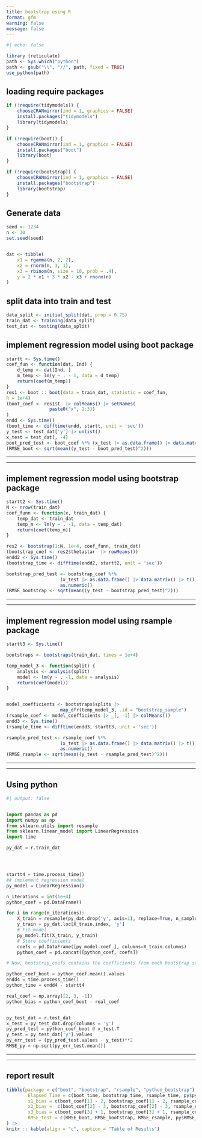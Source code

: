 ```yaml
---
title: bootstrap using R
format: gfm
warning: false
message: false
---
```



```r
#| echo: false

library (reticulate)
path <- Sys.which("python")
path <- gsub("\\", "//", path, fixed = TRUE)
use_python(path)

```

## loading require packages 


```r
if (!require(tidymodels)) {
    chooseCRANmirror(ind = 1, graphics = FALSE)
    install.packages("tidymodels")
    library(tidymodels)
}

if (!require(boot)) {
    chooseCRANmirror(ind = 1, graphics = FALSE)
    install.packages("boot")
    library(boot)
}

if (!require(bootstrap)) {
    chooseCRANmirror(ind = 1, graphics = FALSE)
    install.packages("bootstrap")
    library(bootstrap)
}


```




## Generate data 

```r
seed <- 1234
n <- 30
set.seed(seed)


dat <- tibble(
    x1 = rgamma(n, 2, 2), 
    x2 = rnorm(n, 3, 1),
    x3 = rbinom(n, size = 10, prob = .4), 
    y = 2 * x1 + 3 * x2 - x3 + rnorm(n)
)
```


## split data into train and test


```r
data_split <- initial_split(dat, prop = 0.75)
train_dat <- training(data_split)
test_dat <- testing(data_split)
```




## implement regression model using boot package 

```r
startt <- Sys.time()
coef_fun <- function(dat, Ind) {
    d_temp <- dat[Ind, ]
    m_temp <- lm(y ~ . - 1, data = d_temp)
    return(coef(m_temp))
}
res1 <- boot :: boot(data = train_dat, statistic = coef_fun, 
R = 1e+4)
(boot_coef <- res1$t  |> colMeans() |> setNames(
                paste0("x", 1:3))
)
endd <- Sys.time()
(boot_time <- difftime(endd, startt, unit = 'sec'))
y_test <- test_dat['y'] |> unlist()
x_test = test_dat[, -4]
boot_pred_test <- boot_coef %*% (x_test |> as.data.frame() |> data.matrix() |> t()) |> as.numeric()
(RMSE_boot <- sqrt(mean((y_test - boot_pred_test)^2)))
```


***
***



## implement regression model using bootstrap package 

```r
startt2 <- Sys.time()
N <- nrow(train_dat)
coef_funn <- function(x, train_dat) { 
    temp_dat <- train_dat
    temp_m <- lm(y ~ . -1, data = temp_dat)
    return(coef(temp_m)) 
}

res2 <- bootstrap(1:N, 1e+4, coef_funn, train_dat)
(bootstrap_coef <- res2$thetastar  |> rowMeans())
endd2 <- Sys.time()
(bootstrap_time <- difftime(endd2, startt2, unit = 'sec'))

bootstrap_pred_test <- bootstrap_coef %*% 
                    (x_test |> as.data.frame() |> data.matrix() |> t()) |> 
                    as.numeric()
(RMSE_bootstrap <- sqrt(mean((y_test - bootstrap_pred_test)^2)))
```


***
***


## implement regression model using rsample package 


```r

startt3 <- Sys.time()

bootstraps <- bootstraps(train_dat, times = 1e+4)

temp_model_3 <- function(split) {
    analysis <- analysis(split)
    model <- lm(y ~ . -1, data = analysis)
    return(coef(model))
}


model_coefficients <- bootstraps$splits |> 
                    map_dfr(temp_model_3, .id = "bootstrap_sample")
(rsample_coef <- model_coefficients |> _[, -1] |> colMeans())
endd3 <- Sys.time()
(rsample_time <- difftime(endd3, startt3, unit = 'sec'))

rsample_pred_test <- rsample_coef %*% 
                    (x_test |> as.data.frame() |> data.matrix() |> t()) |> 
                    as.numeric()
(RMSE_rsample <- sqrt(mean((y_test - rsample_pred_test)^2)))
```




***
***



## Using python 

```python
#| output: false 


import pandas as pd
import numpy as np
from sklearn.utils import resample
from sklearn.linear_model import LinearRegression
import time

py_dat = r.train_dat




startt4 = time.process_time()
## implement regression model 
py_model = LinearRegression()

n_iterations = int(1e+4)
python_coef = pd.DataFrame()

for i in range(n_iterations):
    X_train = resample(py_dat.drop('y', axis=1), replace=True, n_samples=len(py_dat))
    y_train = py_dat.loc[X_train.index, 'y']
    # Fit model
    py_model.fit(X_train, y_train)
    # Store coefficients
    coefs = pd.DataFrame([py_model.coef_], columns=X_train.columns)
    python_coef = pd.concat([python_coef, coefs])

# Now, bootstrap_coefs contains the coefficients from each bootstrap sample

python_coef_boot = python_coef.mean().values
endd4 = time.process_time()
python_time = endd4 - startt4

real_coef = np.array([2, 3, -1])
python_bias = python_coef_boot - real_coef


py_test_dat = r.test_dat 
x_test = py_test_dat.drop(columns = 'y')
py_pred_test = python_coef_boot @ x_test.T
y_test = py_test_dat['y'].values
py_err_test = (py_pred_test.values - y_test)**2
RMSE_py = np.sqrt(py_err_test.mean())
```



***
***



## report result 


```r

tibble(package = c("boot", "bootstrap", "rsample", "python_bootstrap"), 
        Elapsed_Time = c(boot_time, bootstrap_time, rsample_time, py$python_time), 
        x1_bias = c(boot_coef[1] - 2, bootstrap_coef[1] - 2, rsample_coef[1] - 2, py$python_bias[1]),
        x2_bias =  c(boot_coef[2] - 3, bootstrap_coef[2] - 3, rsample_coef[2] - 3, py$python_bias[2]),
        x3_bias = c(boot_coef[3] + 1, bootstrap_coef[3] + 1, rsample_coef[3] + 1, py$python_bias[3]), 
        RMSE_test = c(RMSE_boot, RMSE_bootstrap, RMSE_rsample, py$RMSE_py)
) |> 
knitr :: kable(align = "c", caption = "Table of Results")


```


